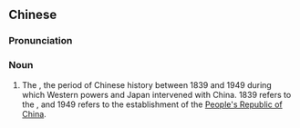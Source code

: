 ==Chinese==
{{zh-forms|s=百年国耻|type=112}}
{{wikipedia|lang=zh}}

===Pronunciation===
{{zh-pron
|m=bǎinián guóchǐ
|c=baak3 nin4 gwok3 ci2
|cat=n
}}

===Noun===
{{zh-noun}}

# The {{w|century of humiliation}}, the period of Chinese history between 1839 and 1949 during which Western powers and Japan intervened with China. 1839 refers to the {{w|First Opium War}}, and 1949 refers to the establishment of the [[People's Republic of China]].

{{zh-cat|History}}